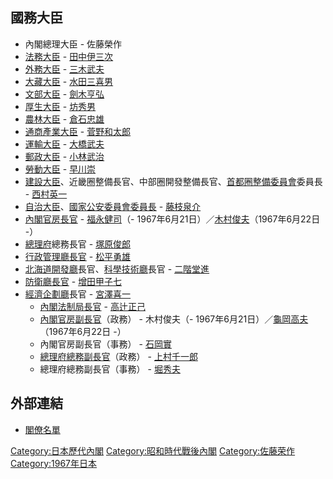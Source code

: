 {{日本内閣記事
|內閣名 = 第二次佐藤内閣
|假名 = だいにじさとうないかく
|羅馬字 = Dainiji Satō Naikaku
|代數 = 62
|首相名 = 佐藤榮作
|前職 = 日本[[眾議院_(日本)|眾議院議員]]、[[自由民主黨總裁|自由民主黨總裁]]
|成立年 = 1967年
|成立月日 = 2月17日
|總辭年 = 1967年
|總辭月日 = 11月25日
|執政黨 = [[自由民主黨_(日本)|自由民主黨]]
|成員名單 = http://www.kantei.go.jp/jp/rekidai/kakuryo/62.html
|職務 = [[眾議院_(日本)|眾議院議員]]、[[自由民主黨總裁|自由民主黨總裁]]
}}

== 國務大臣 ==
* 內閣總理大臣 - 佐藤榮作
* [[法務大臣|法務大臣]] - [[田中伊三次|田中伊三次]]
* [[外務大臣_(日本)|外務大臣]] - [[三木武夫|三木武夫]] 
* [[大藏大臣|大藏大臣]] - [[水田三喜男|水田三喜男]]
* [[文部大臣|文部大臣]] - [[劍木亨弘|劍木亨弘]]
* [[厚生大臣|厚生大臣]] - [[坊秀男|坊秀男]]
* [[農林大臣|農林大臣]] - [[倉石忠雄|倉石忠雄]]
* [[通商產業大臣|通商產業大臣]] - [[菅野和太郎|菅野和太郎]]
* [[運輸大臣|運輸大臣]] - [[大橋武夫_(政治家)|大橋武夫]]  
* [[郵政大臣|郵政大臣]] - [[小林武治|小林武治]]
* [[勞動大臣|勞動大臣]] - [[早川崇|早川崇]]
* [[建設大臣|建設大臣]]、近畿圈整備長官、中部圈開發整備長官、[[首都圈整備委員會|首都圈整備委員會]]委員長 - [[西村英一|西村英一]]
* [[自治大臣|自治大臣]]、[[國家公安委員會委員長|國家公安委員會委員長]] - [[藤枝泉介|藤枝泉介]]
* [[內閣官房長官|內閣官房長官]] - [[福永健司|福永健司]]（- 1967年6月21日）／[[木村俊夫|木村俊夫]]（1967年6月22日 -）
* [[總理府|總理府]]總務長官 - [[塚原俊郎|塚原俊郎]] 
* [[行政管理廳長官|行政管理廳長官]] - [[松平勇雄|松平勇雄]]
* [[北海道開發廳|北海道開發廳]]長官、[[科學技術廳|科學技術廳]]長官 -  [[二階堂進|二階堂進]]
* [[防衛廳長官|防衛廳長官]] - [[增田甲子七|增田甲子七]] 
* [[經濟企劃廳|經濟企劃廳]]長官 - [[宮澤喜一|宮澤喜一]]  
**  [[內閣法制局長官|內閣法制局長官]] - [[高辻正己|高辻正己]] 
**  [[內閣官房副長官|內閣官房副長官]]（政務） - 木村俊夫（- 1967年6月21日）／[[龜岡高夫|龜岡高夫]]（1967年6月22日 -）
**  內閣官房副長官（事務） - [[石岡實|石岡實]]
**  [[總理府總務副長官|總理府總務副長官]]（政務） - [[上村千一郎|上村千一郎]]
**  總理府總務副長官（事務） - [[堀秀夫|堀秀夫]]

== 外部連結 ==
*[http://www.kantei.go.jp/jp/rekidai/kakuryo/62.html 閣僚名單]

{{第二次佐藤內閣}}
{{日本歷代內閣|[[第一次佐藤內閣_(第三次改造)|第一次佐藤第三次改造內閣]]|第二次佐藤內閣|1967年2月17日 - 1967年11月25日|[[第二次佐藤內閣_(第一次改造)|第二次佐藤第一次改造內閣]]}}

{{DEFAULTSORT:Satō Eisaku 2}}
[[Category:日本歷代內閣|Category:日本歷代內閣]]
[[Category:昭和時代戰後內閣|Category:昭和時代戰後內閣]]
[[Category:佐藤荣作|Category:佐藤荣作]]
[[Category:1967年日本|Category:1967年日本]]